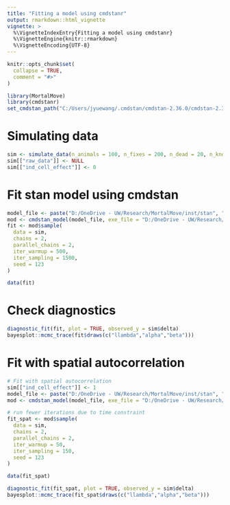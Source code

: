 ```yaml
---
title: "Fitting a model using cmdstanr"
output: rmarkdown::html_vignette
vignette: >
  %\VignetteIndexEntry{Fitting a model using cmdstanr}
  %\VignetteEngine{knitr::rmarkdown}
  %\VignetteEncoding{UTF-8}
---
```


```r
knitr::opts_chunk$set(
  collapse = TRUE,
  comment = "#>"
)
```

```r
library(MortalMove)
library(cmdstanr)
set_cmdstan_path("C:/Users/jyuewang/.cmdstan/cmdstan-2.36.0/cmdstan-2.36.0")
```

# Simulating data

```r
sim <- simulate_data(n_animals = 100, n_fixes = 200, n_dead = 20, n_knots = 25)
sim[["raw_data"]] <- NULL
sim[["ind_cell_effect"]] <- 0
```


# Fit stan model using cmdstan

```r

model_file <- paste("D:/OneDrive - UW/Research/MortalMove/inst/stan", "mortality_model.stan", sep = "/")
mod <- cmdstan_model(model_file, exe_file = "D:/OneDrive - UW/Research/MortalMove/inst/stan/mortality_model.exe")
fit <- mod$sample(
  data = sim,
  chains = 2,
  parallel_chains = 2,
  iter_warmup = 500,
  iter_sampling = 1500,
  seed = 123
)

```

```r
data(fit)
```

# Check diagnostics
```r
diagnostic_fit(fit, plot = TRUE, observed_y = sim$delta)
bayesplot::mcmc_trace(fit$draws(c("llambda","alpha","beta")))
```

# Fit with spatial autocorrelation

```r
# Fit with spatial autocorrelation
sim[["ind_cell_effect"]] <- 1
model_file <- paste("D:/OneDrive - UW/Research/MortalMove/inst/stan", "mortality_model.stan", sep = "/")
mod <- cmdstan_model(model_file, exe_file = "D:/OneDrive - UW/Research/MortalMove/inst/stan/mortality_model.exe")

# run fewer iterations due to time constraint
fit_spat <- mod$sample(
  data = sim,
  chains = 2,
  parallel_chains = 2,
  iter_warmup = 50,
  iter_sampling = 150,
  seed = 123
)
```


```r
data(fit_spat)
```

```r
diagnostic_fit(fit_spat, plot = TRUE, observed_y = sim$delta)
bayesplot::mcmc_trace(fit_spat$draws(c("llambda","alpha","beta")))
```



